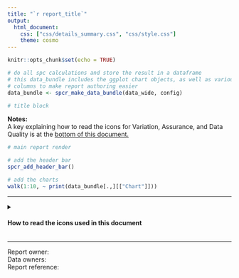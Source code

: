 ```yaml
---
title: "`r report_title`"
output: 
  html_document:
    css: ["css/details_summary.css", "css/style.css"]
    theme: cosmo
---
```


```r
knitr::opts_chunk$set(echo = TRUE)

# do all spc calculations and store the result in a dataframe
# this data_bundle includes the ggplot chart objects, as well as various
# columns to make report authoring easier
data_bundle <- spcr_make_data_bundle(data_wide, config)

```

```r

# title block

```

**Notes:**  
A key explaining how to read the icons for Variation, Assurance, and Data Quality is at the [bottom of this document.](#icon-key)

```r

# main report render

# add the header bar
spcr_add_header_bar()

# add the charts
walk(1:10, ~ print(data_bundle[.,][["Chart"]]))

```

---

<details>
  <summary>
    <h4 class = "outer_flex" id="icon-key" style = "justify-content: flex-start">
    How to read the icons used in this document
    </h4>
  </summary>
  <div class = "details_content">

**SPC Variation Icons**

Used to summarise the type of variation seen in the most recent data point of a given measure.  

Icons | Variation Type | 
:----:|:---------------|
<img src = "../img/variation_icons/SC_HI_CON.png" class = "icon"> <img src = "../img/variation_icons/SC_LO_CON.png" class = "icon"> | The most recent data point exhibits special cause variation (in a concerning direction).  H is high, L is Low.  
<img src = "../img/variation_icons/SC_HI_IMP.png" class = "icon"> <img src = "../img/variation_icons/SC_LO_IMP.png" class = "icon"> | The most recent data point exhibits special cause variation (in an improving direction).  H is high, L is Low.  
<img src = "../img/variation_icons/SC_HI_NEUTRAL.png" class = "icon"> <img src = "../img/variation_icons/SC_LO_NEUTRAL.png" class = "icon"> | The most recent data point exhibits special cause variation, but neither direction represents concern or improvement (ie. the measure is neutral).  H is high, L is low.  
<img src = "../img/variation_icons/CC.png" class = "icon"> | The most recent data point exhibits common cause variation (ie. naturally-occurring variation, that is not statistically significant).  
 
 ---

**SPC Assurance Icons**

Used to summarise whether a measure is assured to meet a target.  

Icons | Assurance Type
:----:|:---------------
<img src = "../img/assurance_icons/PASSTARG.png" class = "icon"> | The process is assured, and is likely to consistently pass the target set.  
<img src = "../img/assurance_icons/RNDTARG.png" class = "icon"> | The process is not assured, and will pass and fail the target based on variation in the process.
<img src = "../img/assurance_icons/FAILTARG.png" class = "icon"> | The process is not assured, and is likely to consistently fail to meet the target set.  

  </div>
</details>

---
Report owner:  
Data owners:  
Report reference:  
